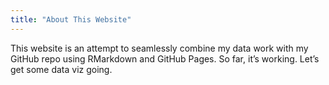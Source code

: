 ```yaml
---
title: "About This Website"
---
```


This website is an attempt to seamlessly combine my data work with my GitHub repo using RMarkdown and GitHub Pages. So far, it's working. Let's get some data viz going.